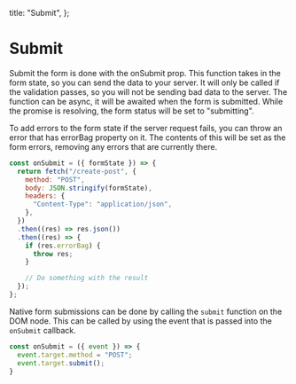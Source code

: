 
  title: "Submit",
};

# Submit

Submit the form is done with the onSubmit prop. This function takes in the form
state, so you can send the data to your server. It will only be called if the
validation passes, so you will not be sending bad data to the server. The
function can be async, it will be awaited when the form is submitted. While the
promise is resolving, the form status will be set to "submitting".

To add errors to the form state if the server request fails, you can throw an
error that has errorBag property on it. The contents of this will be set as the
form errors, removing any errors that are currently there.

```js
const onSubmit = ({ formState }) => {
  return fetch("/create-post", { 
    method: "POST",
    body: JSON.stringify(formState),
    headers: {
      "Content-Type": "application/json",
    },
  })
  .then((res) => res.json())
  .then((res) => {
    if (res.errorBag) {
      throw res;
    }

    // Do something with the result
  });
};
```

Native form submissions can be done by calling the `submit` function on the DOM
node. This can be called by using the event that is passed into the `onSubmit`
callback.

```js
const onSubmit = ({ event }) => {
  event.target.method = "POST";
  event.target.submit();
}
```


